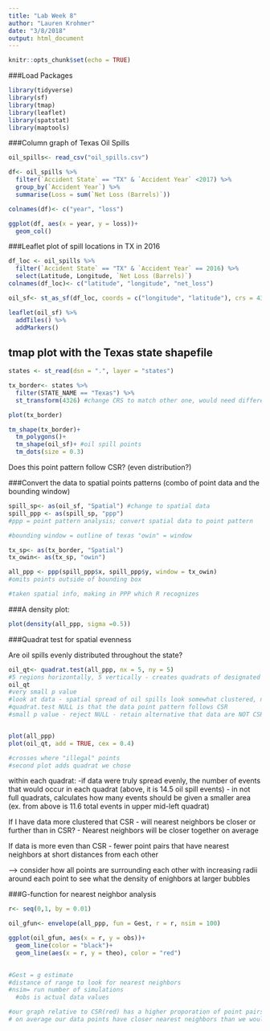 ```yaml
---
title: "Lab Week 8"
author: "Lauren Krohmer"
date: "3/8/2018"
output: html_document
---
```


```r
knitr::opts_chunk$set(echo = TRUE)
```

###Load Packages

```r
library(tidyverse)
library(sf)
library(tmap)
library(leaflet)
library(spatstat)
library(maptools)

```


###Column graph of Texas Oil Spills

```r
oil_spills<- read_csv("oil_spills.csv")

df<- oil_spills %>% 
  filter(`Accident State` == "TX" & `Accident Year` <2017) %>% 
  group_by(`Accident Year`) %>% 
  summarise(Loss = sum(`Net Loss (Barrels)`))

colnames(df)<- c("year", "loss")

ggplot(df, aes(x = year, y = loss))+
  geom_col()

```

###Leaflet plot of spill locations in TX in 2016
```r

df_loc <- oil_spills %>% 
  filter(`Accident State` == "TX" & `Accident Year` == 2016) %>% 
  select(Latitude, Longitude, `Net Loss (Barrels)`)
colnames(df_loc)<- c("latitude", "longitude", "net_loss")

oil_sf<- st_as_sf(df_loc, coords = c("longitude", "latitude"), crs = 4326)

leaflet(oil_sf) %>% 
  addTiles() %>% 
  addMarkers()

```


## tmap plot with the Texas state shapefile

```r

states <- st_read(dsn = ".", layer = "states")

tx_border<- states %>% 
  filter(STATE_NAME == "Texas") %>% 
  st_transform(4326) #change CRS to match other one, would need different code if no previous CRS. in this case we are just changing CRS, not putting new

plot(tx_border)

tm_shape(tx_border)+
  tm_polygons()+
  tm_shape(oil_sf)+ #oil spill points
  tm_dots(size = 0.3)

```

Does this point pattern follow CSR? (even distribution?)

###Convert the data to spatial points patterns (combo of point data and the bounding window)

```r
spill_sp<- as(oil_sf, "Spatial") #change to spatial data
spill_ppp <- as(spill_sp, "ppp")
#ppp = point pattern analysis; convert spatial data to point pattern

#bounding window = outline of texas "owin" = window

tx_sp<- as(tx_border, "Spatial")
tx_owin<- as(tx_sp, "owin")

all_ppp <- ppp(spill_ppp$x, spill_ppp$y, window = tx_owin)
#omits points outside of bounding box

#taken spatial info, making in PPP which R recognizes

```

###A density plot:

```r

plot(density(all_ppp, sigma =0.5))

```


###Quadrat test for spatial evenness

Are oil spills evenly distributed throughout the state?

```r

oil_qt<- quadrat.test(all_ppp, nx = 5, ny = 5)
#5 regions horizontally, 5 vertically - creates quadrats of designated size
oil_qt
#very small p value
#look at data - spatial spread of oil spills look somewhat clustered, not CSR
#quadrat.test NULL is that the data point pattern follows CSR
#small p value - reject NULL - retain alternative that data are NOT CSR - data are NOT evenly distributed


plot(all_ppp)
plot(oil_qt, add = TRUE, cex = 0.4)

#crosses where "illegal" points
#second plot adds quadrat we chose
```


within each quadrat:
-if data were truly spread evenly, the number of events that would occur in each quadrat (above, it is 14.5 oil spill events)
- in not full quadrats, calculates how many events should be given a smaller area (ex. from above is 11.6 total events in upper mid-left quadrat)

If I have data more clustered that CSR - will nearest neighbors be closer or further than in CSR?
- Nearest neighbors will be closer together on average

If data is more even than CSR
- fewer point pairs that have nearest neighbors at short distances from each other

--> consider how all points are surrounding each other with increasing radii around each point to see what the density of enighbors at larger bubbles

###G-function for nearest neighbor analysis

```r

r<- seq(0,1, by = 0.01)

oil_gfun<- envelope(all_ppp, fun = Gest, r = r, nsim = 100)

ggplot(oil_gfun, aes(x = r, y = obs))+
  geom_line(color = "black")+
  geom_line(aes(x = r, y = theo), color = "red")
  

#Gest = g estimate
#distance of range to look for nearest neighbors
#nsim= run number of simulations
  #obs is actual data values

#our graph relative to CSR(red) has a higher proporation of point pairs with nearest neighbors at shorter distances compared to CSR data
# on average our data points have closer nearest neighbors than we would expect if completely CSR

```











